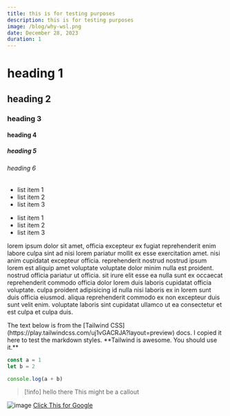 ```yaml
---
title: this is for testing purposes
description: this is for testing purposes
image: /blog/why-wsl.png
date: December 28, 2023
duration: 1 
---
```


# heading 1
## heading 2
### heading 3
#### heading 4
##### heading 5
###### heading 6

- list item 1 
- list item 2 
- list item 3 

* list item 1
* list item 2
* list item 3

lorem ipsum dolor sit amet, officia excepteur ex fugiat reprehenderit enim labore culpa sint ad nisi lorem pariatur mollit ex esse exercitation amet. nisi anim cupidatat excepteur officia. reprehenderit nostrud nostrud ipsum lorem est aliquip amet voluptate voluptate dolor minim nulla est proident. nostrud officia pariatur ut officia. sit irure elit esse ea nulla sunt ex occaecat reprehenderit commodo officia dolor lorem duis laboris cupidatat officia voluptate. culpa proident adipisicing id nulla nisi laboris ex in lorem sunt duis officia eiusmod. aliqua reprehenderit commodo ex non excepteur duis sunt velit enim. voluptate laboris sint cupidatat ullamco ut ea consectetur et est culpa et culpa duis.

<Callout icon="💡">
  The text below is from the [Tailwind
  CSS](https://play.tailwindcss.com/uj1vGACRJA?layout=preview) docs. I copied it
  here to test the markdown styles. **Tailwind is awesome. You should use it.**
</Callout>

```javascript
const a = 1
let b = 2

console.log(a + b)
```

> [!info]
> hello there
> This might be a callout

![image](/blog/why-wsl.png)
[Click This for Google](https://www.google.com)

